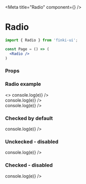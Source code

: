 
<Meta title="Radio" component={<Radio/>} />

# Radio

```jsx
import { Radio } from 'finki-ui';

const Page = () => (
  <Radio />
)
```

### Props
<Props of={Radio} />

### Radio example
<Preview withSource="open">
  <Story name="example">
    <>
        <Radio id="ag1" label="0-30" name="age" value="30" onChange={e => console.log(e)} />
        <br />
        <Radio id="ag2" label="31-60" name="age" value="60" onChange={e => console.log(e)} />
        <br />
        <Radio id="ag3" label="61-100" name="age" value="100" onChange={e => console.log(e)} />
    </>
  </Story>
</Preview>

### Checked by default
<Preview withSource="open">
  <Story name="checked">
        <Radio id="radioChecked" label="Checked by default!" checked onChange={e => console.log(e)} />
  </Story>
</Preview>

### Unckecked - disabled
<Preview withSource="open">
  <Story name="unchecked - disabled">
        <Radio id="radioDisabledUnchecked" disabled label="Disabled and unchecked!" onChange={e => console.log(e)} />
  </Story>
</Preview>

### Checked - disabled
<Preview withSource="open">
  <Story name="checked - disabled">
        <Radio id="radioDisabledChecked" disabled checked label="Disabled and checked!" onChange={e => console.log(e)} />
  </Story>
</Preview>

